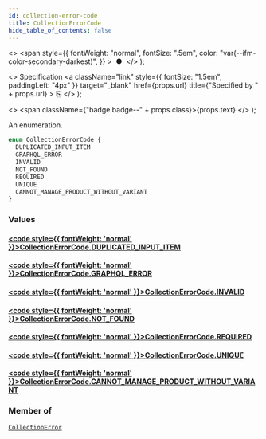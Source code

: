 ```yaml
---
id: collection-error-code
title: CollectionErrorCode
hide_table_of_contents: false
---
```


  <>
    <span
      style={{
        fontWeight: "normal",
        fontSize: ".5em",
        color: "var(--ifm-color-secondary-darkest)",
      }}
    >
      &nbsp;●&nbsp;
    </span>
  </>
);

  <>
    Specification
    <a
      className="link"
      style={{ fontSize: "1.5em", paddingLeft: "4px" }}
      target="\_blank"
      href={props.url}
      title={"Specified by " + props.url}
    >
      ⎘
    </a>
  </>
);

  <>
    <span className={"badge badge--" + props.class}>{props.text}</span>
  </>
);

An enumeration.

```graphql
enum CollectionErrorCode {
  DUPLICATED_INPUT_ITEM
  GRAPHQL_ERROR
  INVALID
  NOT_FOUND
  REQUIRED
  UNIQUE
  CANNOT_MANAGE_PRODUCT_WITHOUT_VARIANT
}
```

### Values

#### [<code style={{ fontWeight: 'normal' }}>CollectionErrorCode.<b>DUPLICATED_INPUT_ITEM</b></code>](#)

>

#### [<code style={{ fontWeight: 'normal' }}>CollectionErrorCode.<b>GRAPHQL_ERROR</b></code>](#)

>

#### [<code style={{ fontWeight: 'normal' }}>CollectionErrorCode.<b>INVALID</b></code>](#)

>

#### [<code style={{ fontWeight: 'normal' }}>CollectionErrorCode.<b>NOT_FOUND</b></code>](#)

>

#### [<code style={{ fontWeight: 'normal' }}>CollectionErrorCode.<b>REQUIRED</b></code>](#)

>

#### [<code style={{ fontWeight: 'normal' }}>CollectionErrorCode.<b>UNIQUE</b></code>](#)

>

#### [<code style={{ fontWeight: 'normal' }}>CollectionErrorCode.<b>CANNOT_MANAGE_PRODUCT_WITHOUT_VARIANT</b></code>](#)

>

### Member of

[`CollectionError`](../../../storefront/products/objects/collection-error) <Badge class="secondary" text="object"/>
